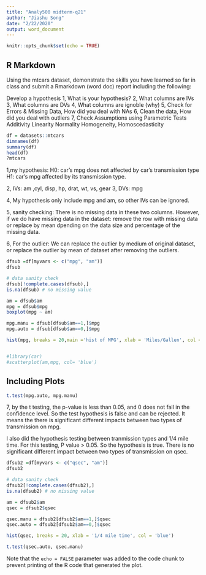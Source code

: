 ```yaml
---
title: "Analy500 midterm-q21"
author: "Jiashu Song"
date: "2/22/2020"
output: word_document
---
```


```r
knitr::opts_chunk$set(echo = TRUE)
```

## R Markdown

Using the mtcars dataset, demonstrate the skills you have learned so far in class and submit a Rmarkdown (word doc) report including the following:

Develop a hypothesis
1, What is your hypothesis?
2, What columns are IVs
3, What columns are DVs
4, What columns are ignoble (why)
5, Check for Errors & Missing Data, How did you deal with NAs
6, Clean the data, How did you deal with outliers
7, Check Assumptions using Parametric Tests
Additivity 
Linearity
Normality
Homogeneity, Homoscedasticity

```r
df = datasets::mtcars
dimnames(df)
summary(df)
head(df)
?mtcars
```
1,my hypothesis:
H0: car's mpg does not affected by car's transmission type
H1: car's mpg affected by its transmission type. 

2, IVs:
am ,cyl, disp, hp, drat, wt, vs, gear
3, DVs:
mpg

4, My hypothesis only include mpg and am, so other IVs can be ignored. 

5, sanity checking:
There is no missing data in these two columns. However, if we do have missing data in the dataset:
remove the row with missing data or replace by mean dpending on the data size and percentage of the missing data. 

6, For the outlier: 
We can replace the outlier by medium of original dataset, or replace the outlier by mean of dataset after removing the outliers. 

```r
dfsub =df[myvars <- c("mpg", "am")]
dfsub

# data sanity check 
dfsub[!complete.cases(dfsub),]
is.na(dfsub) # no missing value 

am = dfsub$am
mpg = dfsub$mpg
boxplot(mpg ~ am)

mpg.manu = dfsub[dfsub$am==1,]$mpg
mpg.auto = dfsub[dfsub$am==0,]$mpg

hist(mpg, breaks = 20,main ='hist of MPG', xlab = 'Miles/Gallen', col ='blue')


#library(car)
#scatterplot(am,mpg, col= 'blue')

```


## Including Plots


```r
t.test(mpg.auto, mpg.manu)

```
7, by the t testing, the p-value is less than 0.05, and 0 does not fall in the confidence level. So the test hypothesis is false and can be rejected. It means the there is significant different impacts between two types of transmission on mpg. 

I also did the hypothesis testing between tranmission types and 1/4 mile time. For this testing, P value > 0.05. So the hypothesis is true. There is no significant different impact between two types of transmission on qsec. 

```r
dfsub2 =df[myvars <- c("qsec", "am")]
dfsub2

# data sanity check 
dfsub2[!complete.cases(dfsub2),]
is.na(dfsub2) # no missing value 

am = dfsub2$am
qsec = dfsub2$qsec

qsec.manu = dfsub2[dfsub2$am==1,]$qsec
qsec.auto = dfsub2[dfsub2$am==0,]$qsec

hist(qsec, breaks = 20, xlab = '1/4 mile time', col = 'blue')

t.test(qsec.auto, qsec.manu)
```

Note that the `echo = FALSE` parameter was added to the code chunk to prevent printing of the R code that generated the plot.

